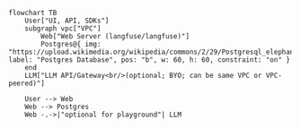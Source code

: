 ```mermaid
flowchart TB
    User["UI, API, SDKs"]
    subgraph vpc["VPC"]
        Web["Web Server (langfuse/langfuse)"]
        Postgres@{ img: "https://upload.wikimedia.org/wikipedia/commons/2/29/Postgresql_elephant.svg", label: "Postgres Database", pos: "b", w: 60, h: 60, constraint: "on" }
    end
    LLM["LLM API/Gateway<br/>(optional; BYO; can be same VPC or VPC-peered)"]

    User --> Web
    Web --> Postgres
    Web -.->|"optional for playground"| LLM
```
